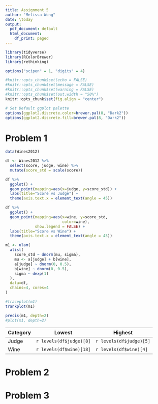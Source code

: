 ```yaml
---
title: Assignment 5
author: "Melissa Wong"
date: \today
output:
  pdf_document: default
  html_document:
    df_print: paged
---
```


```r

library(tidyverse)
library(RColorBrewer)
library(rethinking)
```

```r
options("scipen" = 1, "digits" = 4)

#knitr::opts_chunk$set(echo = FALSE)
#knitr::opts_chunk$set(message = FALSE)
#knitr::opts_chunk$set(warning = FALSE)
#knitr::opts_chunk$set(out.width = "50%")
knitr::opts_chunk$set(fig.align = "center")

# Set Default ggplot palette
options(ggplot2.discrete.color=brewer.pal(8, "Dark2"))
options(ggplot2.discrete.fill=brewer.pal(8, "Dark2"))
```

# Problem 1

```r
data(Wines2012)

df <- Wines2012 %>%
  select(score, judge, wine) %>%
  mutate(score_std = scale(score))

df %>%
  ggplot() +
  geom_point(mapping=aes(x=judge, y=score_std)) +
  labs(title="Score vs Judge") +
  theme(axis.text.x = element_text(angle = 45))

df %>%
  ggplot() +
  geom_point(mapping=aes(x=wine, y=score_std, 
                         color=wine),
             show.legend = FALSE) +
  labs(title="Score vs Wine") +
  theme(axis.text.x = element_text(angle = 45))
```


```r
m1 <- ulam(
  alist(
    score_std ~ dnorm(mu, sigma),
    mu <- a[judge] + b[wine],
    a[judge] ~ dnorm(0, 0.5),
    b[wine] ~ dnorm(0, 0.5),
    sigma ~ dexp(1)
  ),
  data=df,
  chains=4, cores=4
)

#traceplot(m1)
trankplot(m1)

precis(m1, depth=2)
#plot(m1, depth=2)
```
| Category | Lowest | Highest |
| --- | --- | --- |
| Judge | `r levels(df$judge)[8]` | `r levels(df$judge)[5]` |
| Wine | `r levels(df$wine)[18]` | `r levels(df$wine)[4]` |


# Problem 2

# Problem 3


